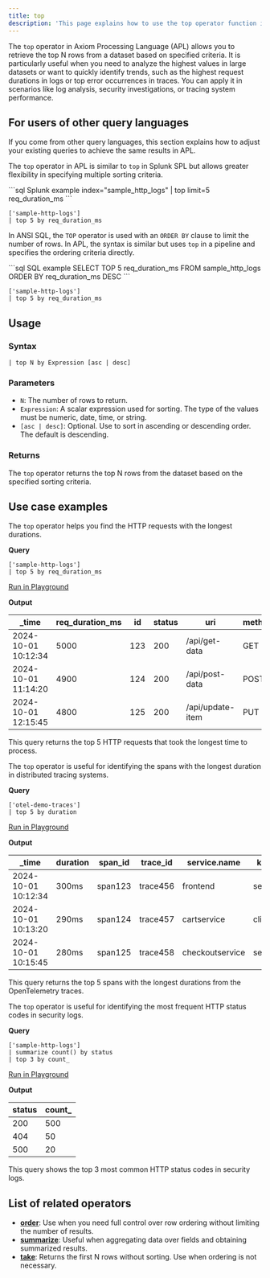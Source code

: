 ```yaml
---
title: top
description: 'This page explains how to use the top operator function in APL.'
---
```


The `top` operator in Axiom Processing Language (APL) allows you to retrieve the top N rows from a dataset based on specified criteria. It is particularly useful when you need to analyze the highest values in large datasets or want to quickly identify trends, such as the highest request durations in logs or top error occurrences in traces. You can apply it in scenarios like log analysis, security investigations, or tracing system performance.

## For users of other query languages

If you come from other query languages, this section explains how to adjust your existing queries to achieve the same results in APL.

<AccordionGroup>
<Accordion title="Splunk SPL users">

The `top` operator in APL is similar to `top` in Splunk SPL but allows greater flexibility in specifying multiple sorting criteria.

<CodeGroup>
```sql Splunk example
index="sample_http_logs" | top limit=5 req_duration_ms
```

```kusto APL equivalent
['sample-http-logs']
| top 5 by req_duration_ms
```
</CodeGroup>

</Accordion>
<Accordion title="ANSI SQL users">

In ANSI SQL, the `TOP` operator is used with an `ORDER BY` clause to limit the number of rows. In APL, the syntax is similar but uses `top` in a pipeline and specifies the ordering criteria directly.

<CodeGroup>
```sql SQL example
SELECT TOP 5 req_duration_ms FROM sample_http_logs ORDER BY req_duration_ms DESC
```

```kusto APL equivalent
['sample-http-logs']
| top 5 by req_duration_ms
```
</CodeGroup>

</Accordion>
</AccordionGroup>

## Usage

### Syntax

```kusto
| top N by Expression [asc | desc]
```

### Parameters

- `N`: The number of rows to return.
- `Expression`: A scalar expression used for sorting. The type of the values must be numeric, date, time, or string.
- `[asc | desc]`: Optional. Use to sort in ascending or descending order. The default is descending.

### Returns

The `top` operator returns the top N rows from the dataset based on the specified sorting criteria.

## Use case examples

<Tabs>
<Tab title="Log analysis">

The `top` operator helps you find the HTTP requests with the longest durations.

**Query**

```kusto
['sample-http-logs']
| top 5 by req_duration_ms
```

[Run in Playground](https://play.axiom.co/axiom-play-qf1k/explorer?initForm=%7B%22apl%22%3A%22%5B%27sample-http-logs%27%5D%20%7C%20top%205%20by%20req_duration_ms%22%7D)

**Output**

| _time               | req_duration_ms | id   | status | uri              | method | geo.city | geo.country |
|---------------------|-----------------|------|--------|------------------|--------|----------|-------------|
| 2024-10-01 10:12:34 | 5000            | 123  | 200    | /api/get-data    | GET    | New York | US          |
| 2024-10-01 11:14:20 | 4900            | 124  | 200    | /api/post-data   | POST   | Chicago  | US          |
| 2024-10-01 12:15:45 | 4800            | 125  | 200    | /api/update-item | PUT    | London   | UK          |

This query returns the top 5 HTTP requests that took the longest time to process.

</Tab>
<Tab title="OpenTelemetry traces">

The `top` operator is useful for identifying the spans with the longest duration in distributed tracing systems.

**Query**

```kusto
['otel-demo-traces']
| top 5 by duration
```

[Run in Playground](https://play.axiom.co/axiom-play-qf1k/explorer?initForm=%7B%22apl%22%3A%22%5B%27otel-demo-traces%27%5D%20%7C%20top%205%20by%20duration%22%7D)

**Output**

| _time               | duration | span_id | trace_id | service.name   | kind   | status_code |
|---------------------|----------|---------|----------|----------------|--------|-------------|
| 2024-10-01 10:12:34 | 300ms    | span123 | trace456 | frontend        | server | 200         |
| 2024-10-01 10:13:20 | 290ms    | span124 | trace457 | cartservice     | client | 200         |
| 2024-10-01 10:15:45 | 280ms    | span125 | trace458 | checkoutservice | server | 500         |

This query returns the top 5 spans with the longest durations from the OpenTelemetry traces.

</Tab>
<Tab title="Security logs">

The `top` operator is useful for identifying the most frequent HTTP status codes in security logs.

**Query**

```kusto
['sample-http-logs']
| summarize count() by status
| top 3 by count_
```

[Run in Playground](https://play.axiom.co/axiom-play-qf1k/explorer?initForm=%7B%22apl%22%3A%22%5B%27sample-http-logs%27%5D%20%7C%20summarize%20count()%20by%20status%20%7C%20top%203%20by%20count_%22%7D)

**Output**

| status | count_ |
|--------|--------|
| 200    | 500    |
| 404    | 50     |
| 500    | 20     |

This query shows the top 3 most common HTTP status codes in security logs.

</Tab>
</Tabs>

## List of related operators

- [**order**](/apl/tabular-operators/order-operator): Use when you need full control over row ordering without limiting the number of results.
- [**summarize**](/apl/tabular-operators/summarize-operator): Useful when aggregating data over fields and obtaining summarized results.
- [**take**](/apl/tabular-operators/take-operator): Returns the first N rows without sorting. Use when ordering is not necessary.